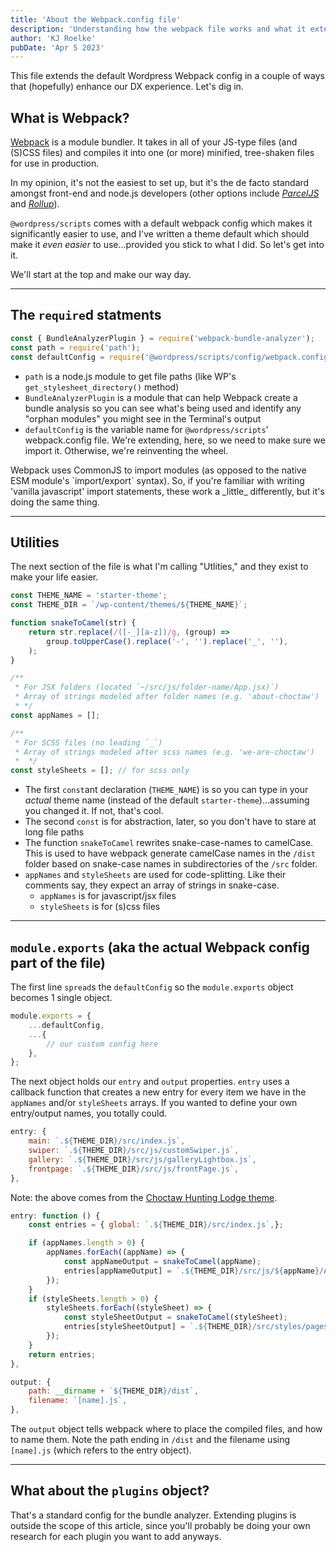 ```yaml
---
title: 'About the Webpack.config file'
description: 'Understanding how the webpack file works and what it extends'
author: 'KJ Roelke'
pubDate: 'Apr 5 2023'
---
```



This file extends the default Wordpress Webpack config in a couple of ways that (hopefully) enhance our DX experience. Let's dig in.

## What is Webpack?

[Webpack](https://webpack.js.org) is a module bundler. It takes in all of your JS-type files (and (S)CSS files) and compiles it into one (or more) minified, tree-shaken files for use in production.

In my opinion, it's not the easiest to set up, but it's the de facto standard amongst front-end and node.js developers (other options include [_ParcelJS_](https://parceljs.org) and [_Rollup_](https://rollupjs.org)).

`@wordpress/scripts` comes with a default webpack config which makes it significantly easier to use, and I've written a theme default which should make it _even easier_ to use...provided you stick to what I did. So let's get into it.

We'll start at the top and make our way day.

---

## The `require`d statments

```js
const { BundleAnalyzerPlugin } = require('webpack-bundle-analyzer');
const path = require('path');
const defaultConfig = require('@wordpress/scripts/config/webpack.config.js');
```

-   `path` is a node.js module to get file paths (like WP's `get_stylesheet_directory()` method)
-   `BundleAnalyzerPlugin` is a module that can help Webpack create a bundle analysis so you can see what's being used and identify any "orphan modules" you might see in the Terminal's output
-   `defaultConfig` is the variable name for `@wordpress/scripts`' webpack.config file. We're extending, here, so we need to make sure we import it. Otherwise, we're reinventing the wheel.

<QuickTip title="About the `require`d syntax">
	Webpack uses CommonJS to import modules (as opposed to the native ESM
	module's `import/export` syntax). So, if you're familiar with writing
	'vanilla javascript' import statements, these work a _little_ differently,
	but it's doing the same thing.
</QuickTip>

---

## Utilities

The next section of the file is what I'm calling "Utlities," and they exist to make your life easier.

```js
const THEME_NAME = 'starter-theme';
const THEME_DIR = `/wp-content/themes/${THEME_NAME}`;

function snakeToCamel(str) {
	return str.replace(/([-_][a-z])/g, (group) =>
		group.toUpperCase().replace('-', '').replace('_', ''),
	);
}

/**
 * For JSX folders (located `~/src/js/folder-name/App.jsx)`)
 * Array of strings modeled after folder names (e.g. 'about-choctaw')
 * */
const appNames = [];

/**
 * For SCSS files (no leading `_`)
 * Array of strings modeled after scss names (e.g. 'we-are-choctaw')
 *  */
const styleSheets = []; // for scss only
```

-   The first `const`ant declaration (`THEME_NAME`) is so you can type in your _actual_ theme name (instead of the default `starter-theme`)...assuming you changed it. If not, that's cool.
-   The second `const` is for abstraction, later, so you don't have to stare at long file paths
-   The function `snakeToCamel` rewrites snake-case-names to camelCase. This is used to have webpack generate camelCase names in the `/dist` folder based on snake-case names in subdirectories of the `/src` folder.
-   `appNames` and `styleSheets` are used for code-splitting. Like their comments say, they expect an array of strings in snake-case.
    -   `appNames` is for javascript/jsx files
    -   `styleSheets` is for (s)css files

---

## `module.exports` (aka the actual Webpack config part of the file)

The first line `spread`s the `defaultConfig` so the `module.exports` object becomes 1 single object.

```js
module.exports = {
	...defaultConfig,
	...{
		// our custom config here
	},
};
```

The next object holds our `entry` and `output` properties. `entry` uses a callback function that creates a new entry for every item we have in the `appNames` and/or `styleSheets` arrays. If you wanted to define your own entry/output names, you totally could.

```js
entry: {
	main: `.${THEME_DIR}/src/index.js`,
	swiper: `.${THEME_DIR}/src/js/customSwiper.js`,
	gallery: `.${THEME_DIR}/src/js/galleryLightbox.js`,
	frontpage: `.${THEME_DIR}/src/js/frontPage.js`,
},
```

Note: the above comes from the [Choctaw Hunting Lodge theme](https://github.com/choctaw-nation/cno-hunting-lodge/blob/master/webpack.config.js).

```js
entry: function () {
	const entries = { global: `.${THEME_DIR}/src/index.js`,};

	if (appNames.length > 0) {
	    appNames.forEach((appName) => {
		    const appNameOutput = snakeToCamel(appName);
		    entries[appNameOutput] = `.${THEME_DIR}/src/js/${appName}/App.jsx`;
        });
	}
	if (styleSheets.length > 0) {
	    styleSheets.forEach((styleSheet) => {
		    const styleSheetOutput = snakeToCamel(styleSheet);
		    entries[styleSheetOutput] = `.${THEME_DIR}/src/styles/pages/${styleSheet}.scss`;
		});
	}
	return entries;
},

output: {
	path: __dirname + `${THEME_DIR}/dist`,
	filename: `[name].js`,
},
```

The `output` object tells webpack where to place the compiled files, and how to name them. Note the path ending in `/dist` and the filename using `[name].js` (which refers to the entry object).

---

## What about the `plugins` object?

That's a standard config for the bundle analyzer. Extending plugins is outside the scope of this article, since you'll probably be doing your own research for each plugin you want to add anyways.
